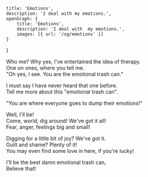     title: 'Emotions',
    description: 'I deal with my emotions.',
    openGraph: {
        title: 'Emotions',
        description: 'I deal with  my emotions.',
        images: [{ url: '/og/emotions' }]
    }
}

Who me? Why yes, I've entertained the idea of therapy.\
One on ones, where you tell me.\
"Oh yes, I see. You are the emotional trash can."

I must say I have never heard that one before.\
Tell me more about this "emotional trash can".

"You are where everyone goes to dump their emotions!"

Well, I'll be!\
Come, world, dig around! We've got it all!\
Fear, anger, feelings big and small!

Digging for a little bit of joy? We've got it.\
Guilt and shame? Plenty of it!\
You may even find some love in here, if you're lucky!

I'll be the best damn emotional trash can,\
Believe that!
